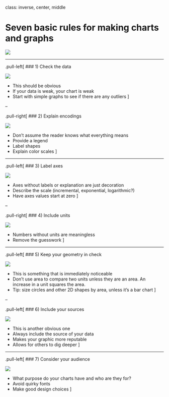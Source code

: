 class: inverse, center, middle

# Seven basic rules for making charts and graphs

<img src="https://flowingdata.com/wp-content/uploads/2010/07/0-basic-graph1.jpg">

---

.pull-left[
### 1) Check the data

<img src="https://flowingdata.com/wp-content/uploads/2010/07/1-check-the-data.jpg">

* This should be obvious
* If your data is weak, your chart is weak
* Start with simple graphs to see if there are any outliers
]

--

.pull-right[
### 2) Explain encodings

<img src="https://flowingdata.com/wp-content/uploads/2010/07/2-explain-encodings.jpg">

* Don't assume the reader knows what everything means
* Provide a legend
* Label shapes
* Explain color scales
]

---

.pull-left[
### 3) Label axes

<img src="https://flowingdata.com/wp-content/uploads/2010/07/3-labels-axes.jpg">

* Axes without labels or explanation are just decoration
* Describe the scale (incremental, exponential, logarithmic?)
* Have axes values start at zero
]

--

.pull-right[
### 4) Include units

<img src="https://flowingdata.com/wp-content/uploads/2010/07/4-include-units.jpg">

* Numbers without units are meaningless
* Remove the guesswork
]

---

.pull-left[
### 5) Keep your geometry in check

<img src="https://flowingdata.com/wp-content/uploads/2010/07/5-keep-geometry-in-check.jpg">

* This is something that is immediately noticeable
* Don't use area to compare two units unless they are an area. An increase in a unit squares the area.
* Tip: size circles and other 2D shapes by area, unless it's a bar chart
]

--

.pull-left[
### 6) Include your sources

<img src="https://flowingdata.com/wp-content/uploads/2010/07/6-sources.jpg">

* This is another obvious one
* Always include the source of your data
* Makes your graphic more reputable
* Allows for others to dig deeper
]


---

.pull-left[
### 7) Consider your audience

<img src="https://flowingdata.com/wp-content/uploads/2010/07/7-audience.jpg">

* What purpose do your charts have and who are they for?
* Avoid quirky fonts
* Make good design choices
]


